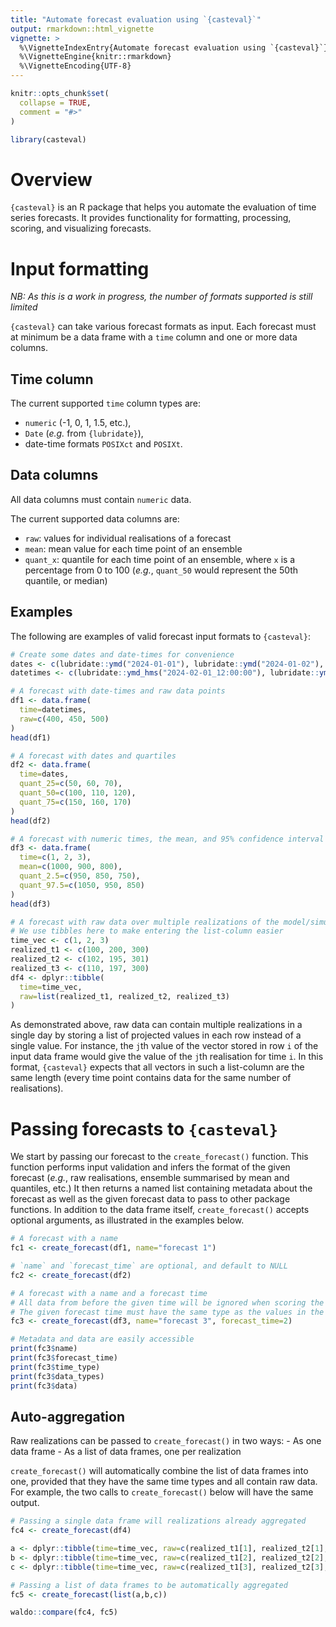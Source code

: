 ```yaml
---
title: "Automate forecast evaluation using `{casteval}`"
output: rmarkdown::html_vignette
vignette: >
  %\VignetteIndexEntry{Automate forecast evaluation using `{casteval}`}
  %\VignetteEngine{knitr::rmarkdown}
  %\VignetteEncoding{UTF-8}
---
```


```r
knitr::opts_chunk$set(
  collapse = TRUE,
  comment = "#>"
)

library(casteval)
```


# Overview
`{casteval}` is an R package that helps you automate the evaluation of time series forecasts.
It provides functionality for formatting, processing, scoring, and visualizing forecasts.

# Input formatting
*NB: As this is a work in progress, the number of formats supported is still limited*

`{casteval}` can take various forecast formats as input. Each forecast must at minimum be a data frame with a `time` column and one or more data columns.

## Time column

The current supported `time` column types are:

- `numeric` (-1, 0, 1, 1.5, etc.),
- `Date` (_e.g._ from `{lubridate}`),
- date-time formats `POSIXct` and `POSIXt`.

## Data columns

All data columns must contain `numeric` data.

The current supported data columns are:

- `raw`: values for individual realisations of a forecast
- `mean`: mean value for each time point of an ensemble
- `quant_x`: quantile for each time point of an ensemble, where `x` is a percentage from 0 to 100 (_e.g._, `quant_50` would represent the 50th quantile, or median)

## Examples

The following are examples of valid forecast input formats to `{casteval}`:

```r
# Create some dates and date-times for convenience
dates <- c(lubridate::ymd("2024-01-01"), lubridate::ymd("2024-01-02"), lubridate::ymd("2024-01-03"))
datetimes <- c(lubridate::ymd_hms("2024-02-01_12:00:00"), lubridate::ymd_hms("2024-02-01_13:00:00"), lubridate::ymd_hms("2024-02-01_14:00:00"))

# A forecast with date-times and raw data points
df1 <- data.frame(
  time=datetimes, 
  raw=c(400, 450, 500)
)
head(df1)

# A forecast with dates and quartiles
df2 <- data.frame(
  time=dates, 
  quant_25=c(50, 60, 70), 
  quant_50=c(100, 110, 120), 
  quant_75=c(150, 160, 170)
)
head(df2)

# A forecast with numeric times, the mean, and 95% confidence interval
df3 <- data.frame(
  time=c(1, 2, 3), 
  mean=c(1000, 900, 800), 
  quant_2.5=c(950, 850, 750), 
  quant_97.5=c(1050, 950, 850)
)
head(df3)

# A forecast with raw data over multiple realizations of the model/simulation
# We use tibbles here to make entering the list-column easier
time_vec <- c(1, 2, 3)
realized_t1 <- c(100, 200, 300)
realized_t2 <- c(102, 195, 301)
realized_t3 <- c(110, 197, 300)
df4 <- dplyr::tibble(
  time=time_vec, 
  raw=list(realized_t1, realized_t2, realized_t3)
)
```

As demonstrated above, raw data can contain multiple realizations in a single day by storing a list of projected values in each row instead of a single value.
For instance, the `j`th value of the vector stored in row `i` of the input data frame would give the value of the `j`th realisation for time `i`. In this format, `{casteval}` expects that all vectors in such a list-column are the same length (every time point contains data for the same number of realisations).

# Passing forecasts to `{casteval}`

We start by passing our forecast to the `create_forecast()` function.
This function performs input validation and infers the format of the given forecast (_e.g._, raw realisations, ensemble summarised by mean and quantiles, etc.)
It then returns a named list containing metadata about the forecast as well as the given forecast data to pass to other package functions.
In addition to the data frame itself, `create_forecast()` accepts optional arguments, as illustrated in the examples below.

```r
# A forecast with a name
fc1 <- create_forecast(df1, name="forecast 1")

# `name` and `forecast_time` are optional, and default to NULL
fc2 <- create_forecast(df2)

# A forecast with a name and a forecast time
# All data from before the given time will be ignored when scoring the forecast
# The given forecast time must have the same type as the values in the `time` column
fc3 <- create_forecast(df3, name="forecast 3", forecast_time=2)

# Metadata and data are easily accessible
print(fc3$name)
print(fc3$forecast_time)
print(fc3$time_type)
print(fc3$data_types)
print(fc3$data)
```

## Auto-aggregation

Raw realizations can be passed to `create_forecast()` in two ways:
- As one data frame
- As a list of data frames, one per realization

`create_forecast()` will automatically combine the list of data frames into one, provided that they have the same time types and all contain raw data.
For example, the two calls to `create_forecast()` below will have the same output.

```r
# Passing a single data frame will realizations already aggregated
fc4 <- create_forecast(df4)

a <- dplyr::tibble(time=time_vec, raw=c(realized_t1[1], realized_t2[1], realized_t3[1]))
b <- dplyr::tibble(time=time_vec, raw=c(realized_t1[2], realized_t2[2], realized_t3[2]))
c <- dplyr::tibble(time=time_vec, raw=c(realized_t1[3], realized_t2[3], realized_t3[3]))

# Passing a list of data frames to be automatically aggregated
fc5 <- create_forecast(list(a,b,c))

waldo::compare(fc4, fc5)
```